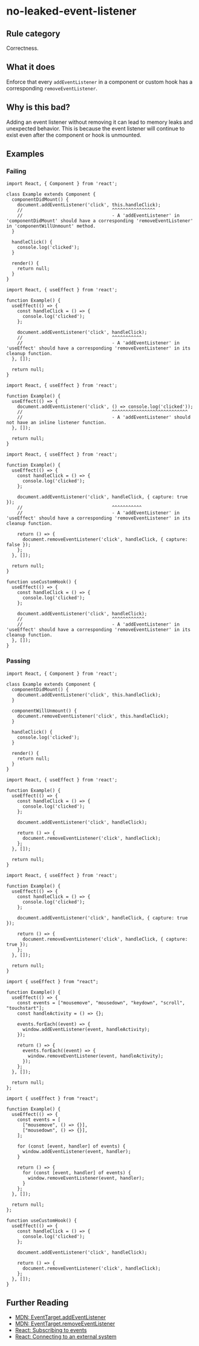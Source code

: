 # no-leaked-event-listener

## Rule category

Correctness.

## What it does

Enforce that every `addEventListener` in a component or custom hook has a corresponding `removeEventListener`.

## Why is this bad?

Adding an event listener without removing it can lead to memory leaks and unexpected behavior. This is because the event listener will continue to exist even after the component or hook is unmounted.

## Examples

### Failing

```tsx
import React, { Component } from 'react';

class Example extends Component {
  componentDidMount() {
    document.addEventListener('click', this.handleClick);
    //                                 ^^^^^^^^^^^^^^^^
    //                                 - A 'addEventListener' in 'componentDidMount' should have a corresponding 'removeEventListener' in 'componentWillUnmount' method.
  }

  handleClick() {
    console.log('clicked');
  }

  render() {
    return null;
  }
}
```

```tsx
import React, { useEffect } from 'react';

function Example() {
  useEffect(() => {
    const handleClick = () => {
      console.log('clicked');
    };

    document.addEventListener('click', handleClick);
    //                                 ^^^^^^^^^^^
    //                                 - A 'addEventListener' in 'useEffect' should have a corresponding 'removeEventListener' in its cleanup function.
  }, []);

  return null;
}
```

```tsx
import React, { useEffect } from 'react';

function Example() {
  useEffect(() => {
    document.addEventListener('click', () => console.log('clicked'));
    //                                 ^^^^^^^^^^^^^^^^^^^^^^^^^^^^
    //                                 - A 'addEventListener' should not have an inline listener function.
  }, []);

  return null;
}
```

```tsx
import React, { useEffect } from 'react';

function Example() {
  useEffect(() => {
    const handleClick = () => {
      console.log('clicked');
    };

    document.addEventListener('click', handleClick, { capture: true });
    //                                 ^^^^^^^^^^^
    //                                 - A 'addEventListener' in 'useEffect' should have a corresponding 'removeEventListener' in its cleanup function.

    return () => {
      document.removeEventListener('click', handleClick, { capture: false });
    };
  }, []);

  return null;
}
```

```tsx
function useCustomHook() {
  useEffect(() => {
    const handleClick = () => {
      console.log('clicked');
    };

    document.addEventListener('click', handleClick);
    //                                 ^^^^^^^^^^^^
    //                                 - A 'addEventListener' in 'useEffect' should have a corresponding 'removeEventListener' in its cleanup function.
  }, []);
}
```

### Passing

```tsx
import React, { Component } from 'react';

class Example extends Component {
  componentDidMount() {
    document.addEventListener('click', this.handleClick);
  }

  componentWillUnmount() {
    document.removeEventListener('click', this.handleClick);
  }

  handleClick() {
    console.log('clicked');
  }

  render() {
    return null;
  }
}
```

```tsx
import React, { useEffect } from 'react';

function Example() {
  useEffect(() => {
    const handleClick = () => {
      console.log('clicked');
    };

    document.addEventListener('click', handleClick);

    return () => {
      document.removeEventListener('click', handleClick);
    };
  }, []);

  return null;
}
```

```tsx
import React, { useEffect } from 'react';

function Example() {
  useEffect(() => {
    const handleClick = () => {
      console.log('clicked');
    };

    document.addEventListener('click', handleClick, { capture: true });

    return () => {
      document.removeEventListener('click', handleClick, { capture: true });
    };
  }, []);

  return null;
}
```

```tsx
import { useEffect } from "react";

function Example() {
  useEffect(() => {
    const events = ["mousemove", "mousedown", "keydown", "scroll", "touchstart"];
    const handleActivity = () => {};

    events.forEach((event) => {
      window.addEventListener(event, handleActivity);
    });

    return () => {
      events.forEach((event) => {
        window.removeEventListener(event, handleActivity);
      });
    };
  }, []);

  return null;
};
```

```tsx
import { useEffect } from "react";

function Example() {
  useEffect(() => {
    const events = [
      ["mousemove", () => {}],
      ["mousedown", () => {}],
    ];

    for (const [event, handler] of events) {
      window.addEventListener(event, handler);
    }

    return () => {
      for (const [event, handler] of events) {
        window.removeEventListener(event, handler);
      }
    };
  }, []);

  return null;
};
```

```tsx
function useCustomHook() {
  useEffect(() => {
    const handleClick = () => {
      console.log('clicked');
    };

    document.addEventListener('click', handleClick);

    return () => {
      document.removeEventListener('click', handleClick);
    };
  }, []);
}
```

## Further Reading

- [MDN: EventTarget.addEventListener](https://developer.mozilla.org/en-US/docs/Web/API/EventTarget/addEventListener)
- [MDN: EventTarget.removeEventListener](https://developer.mozilla.org/en-US/docs/Web/API/EventTarget/removeEventListener)
- [React: Subscribing to events](https://react.dev/learn/synchronizing-with-effects#subscribing-to-events)
- [React: Connecting to an external system](https://react.dev/reference/react/useEffect#connecting-to-an-external-system)
